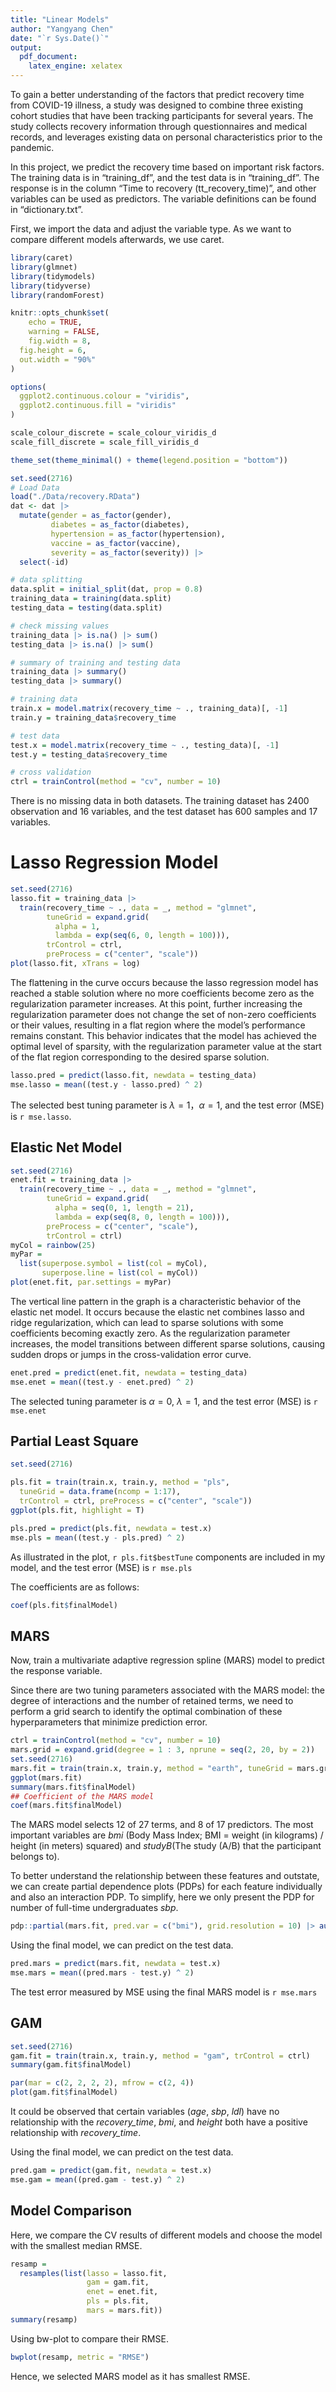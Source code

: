 ```yaml
---
title: "Linear Models"
author: "Yangyang Chen"
date: "`r Sys.Date()`"
output:
  pdf_document:
    latex_engine: xelatex
---
```


To gain a better understanding of the factors that predict recovery time from COVID-19 illness, a study was designed to combine three existing cohort studies that have been tracking participants for several years. The study collects recovery information through questionnaires and medical records, and leverages existing data on personal characteristics prior to the pandemic.

In this project, we predict the recovery time based on important risk factors. The training data is in “training_df”, and the test data is in “training_df”. The response is in the column “Time to recovery (tt_recovery_time)”, and other variables can be used as predictors. The variable definitions can be found in “dictionary.txt”.

First, we import the data and adjust the variable type. As we want to compare different models afterwards, we use caret.

```r

library(caret)
library(glmnet)
library(tidymodels)
library(tidyverse)
library(randomForest)

knitr::opts_chunk$set(
	echo = TRUE,
	warning = FALSE,
	fig.width = 8, 
  fig.height = 6,
  out.width = "90%"
)

options(
  ggplot2.continuous.colour = "viridis",
  ggplot2.continuous.fill = "viridis"
)

scale_colour_discrete = scale_colour_viridis_d
scale_fill_discrete = scale_fill_viridis_d

theme_set(theme_minimal() + theme(legend.position = "bottom"))
```

```r
set.seed(2716)
# Load Data 
load("./Data/recovery.RData")
dat <- dat |> 
  mutate(gender = as_factor(gender),
         diabetes = as_factor(diabetes),
         hypertension = as_factor(hypertension),
         vaccine = as_factor(vaccine),
         severity = as_factor(severity)) |> 
  select(-id)
```

```r
# data splitting
data.split = initial_split(dat, prop = 0.8)
training_data = training(data.split)
testing_data = testing(data.split)

# check missing values
training_data |> is.na() |> sum()
testing_data |> is.na() |> sum()

# summary of training and testing data
training_data |> summary()
testing_data |> summary()

# training data
train.x = model.matrix(recovery_time ~ ., training_data)[, -1] 
train.y = training_data$recovery_time

# test data
test.x = model.matrix(recovery_time ~ ., testing_data)[, -1] 
test.y = testing_data$recovery_time

# cross validation
ctrl = trainControl(method = "cv", number = 10) 
```

There is no missing data in both datasets. The training dataset has 2400 observation and 16 variables, and the test dataset has 600 samples and 17 variables.

# Lasso Regression Model
```r
set.seed(2716)
lasso.fit = training_data |> 
  train(recovery_time ~ ., data = _, method = "glmnet",
        tuneGrid = expand.grid(
          alpha = 1,
          lambda = exp(seq(6, 0, length = 100))),
        trControl = ctrl,
        preProcess = c("center", "scale"))
plot(lasso.fit, xTrans = log)
```

The flattening in the curve occurs because the lasso regression model has reached a stable solution where no more coefficients become zero as the regularization parameter increases. At this point, further increasing the regularization parameter does not change the set of non-zero coefficients or their values, resulting in a flat region where the model's performance remains constant. This behavior indicates that the model has achieved the optimal level of sparsity, with the regularization parameter value at the start of the flat region corresponding to the desired sparse solution.

```r
lasso.pred = predict(lasso.fit, newdata = testing_data)
mse.lasso = mean((test.y - lasso.pred) ^ 2)
```

The selected best tuning parameter is $\lambda = 1，\alpha = 1$, and the test error (MSE) is `r mse.lasso`.

## Elastic Net Model

```r
set.seed(2716)
enet.fit = training_data |>
  train(recovery_time ~ ., data = _, method = "glmnet",
        tuneGrid = expand.grid(
          alpha = seq(0, 1, length = 21),
          lambda = exp(seq(8, 0, length = 100))),
        preProcess = c("center", "scale"), 
        trControl = ctrl)
myCol = rainbow(25) 
myPar =
  list(superpose.symbol = list(col = myCol), 
       superpose.line = list(col = myCol))
plot(enet.fit, par.settings = myPar)
```

The vertical line pattern in the graph is a characteristic behavior of the elastic net model. It occurs because the elastic net combines lasso and ridge regularization, which can lead to sparse solutions with some coefficients becoming exactly zero. As the regularization parameter increases, the model transitions between different sparse solutions, causing sudden drops or jumps in the cross-validation error curve. 

```r
enet.pred = predict(enet.fit, newdata = testing_data) 
mse.enet = mean((test.y - enet.pred) ^ 2)
```

The selected tuning parameter is $\alpha = 0$, $\lambda = 1$, and the test error (MSE) is `r mse.enet` 

## Partial Least Square

```r
set.seed(2716)

pls.fit = train(train.x, train.y, method = "pls",
  tuneGrid = data.frame(ncomp = 1:17),
  trControl = ctrl, preProcess = c("center", "scale"))
ggplot(pls.fit, highlight = T)
```

```r
pls.pred = predict(pls.fit, newdata = test.x) 
mse.pls = mean((test.y - pls.pred) ^ 2)
```

As illustrated in the plot, `r pls.fit$bestTune` components are included in my model, and the test error (MSE) is `r mse.pls`

The coefficients are as follows:
```r
coef(pls.fit$finalModel)
```

## MARS

Now, train a multivariate adaptive regression spline (MARS) model to predict the response variable.

Since there are two tuning parameters associated with the MARS model: the degree of interactions and the number of retained terms, we need to perform a grid search to identify the optimal combination of these hyperparameters that minimize prediction error.

```r
ctrl = trainControl(method = "cv", number = 10)
mars.grid = expand.grid(degree = 1 : 3, nprune = seq(2, 20, by = 2))
set.seed(2716)
mars.fit = train(train.x, train.y, method = "earth", tuneGrid = mars.grid, trControl = ctrl)
ggplot(mars.fit)
summary(mars.fit$finalModel)
## Coefficient of the MARS model
coef(mars.fit$finalModel)
```
The MARS model selects 12 of 27 terms, and 8 of 17 predictors. The most important variables are *bmi* (Body Mass Index; BMI = weight (in kilograms) / height (in meters) squared) and *studyB*(The study (A/B) that the participant belongs to).

To better understand the relationship between these features and outstate, we can create partial dependence plots (PDPs) for each feature individually and also an interaction PDP. To simplify, here we only present the PDP for number of full-time undergraduates *sbp*.

```r
pdp::partial(mars.fit, pred.var = c("bmi"), grid.resolution = 10) |> autoplot()
```
Using the final model, we can predict on the test data.

```r
pred.mars = predict(mars.fit, newdata = test.x) 
mse.mars = mean((pred.mars - test.y) ^ 2)
```
The test error measured by MSE using the final MARS model is `r mse.mars`

## GAM
```r
set.seed(2716)
gam.fit = train(train.x, train.y, method = "gam", trControl = ctrl)
summary(gam.fit$finalModel)
```

```r
par(mar = c(2, 2, 2, 2), mfrow = c(2, 4))
plot(gam.fit$finalModel)
```

It could be observed that certain variables (*age*, *sbp*, *ldl*) have no relationship with the *recovery_time*, *bmi*, and *height* both have a positive relationship with *recovery_time*. 

Using the final model, we can predict on the test data.

```r
pred.gam = predict(gam.fit, newdata = test.x) 
mse.gam = mean((pred.gam - test.y) ^ 2)
```

## Model Comparison

Here, we compare the CV results of different models and choose the model with the smallest median RMSE.

```r
resamp =
  resamples(list(lasso = lasso.fit, 
                 gam = gam.fit,
                 enet = enet.fit, 
                 pls = pls.fit,
                 mars = mars.fit))
summary(resamp)
```

Using bw-plot to compare their RMSE.
```r
bwplot(resamp, metric = "RMSE")
```

Hence, we selected MARS model as it has smallest RMSE.


